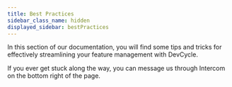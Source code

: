 ```yaml
---
title: Best Practices
sidebar_class_name: hidden
displayed_sidebar: bestPractices
---
```



In this section of our documentation, you will find some tips and tricks for effectively streamlining your feature management with DevCycle. 

If you ever get stuck along the way, you can message us through Intercom on the bottom right of the page.

<CustomDocCardList items={useCurrentSidebarCategory().items} columnWidth={4} />